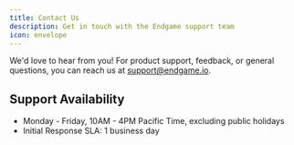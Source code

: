 ```yaml
---
title: Contact Us
description: Get in touch with the Endgame support team
icon: envelope
---
```


We'd love to hear from you! For product support, feedback, or general questions, you can reach us at [support@endgame.io](mailto:support@endgame.io).

## Support Availability

- Monday - Friday, 10AM - 4PM Pacific Time, excluding public holidays
- Initial Response SLA: 1 business day